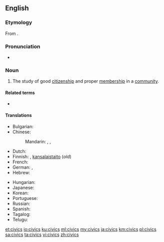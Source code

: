 {{also|cívics}}
==English==

===Etymology===
From {{etyl|la|en}} {{m|la|civicus||having to do with citizens or a town or city}}.

===Pronunciation===
* {{IPA|/ˈsɪvɪks/|lang=en}}

===Noun===
{{en-noun|-|civics}}

# The study of good [[citizenship]] and proper [[membership]] in a [[community]].

====Related terms====
* {{l|en|civic}}

====Translations====
{{trans-top|the study of good citizenship and proper membership in a community}}
* Bulgarian: {{t|bg|гражданско право|n}}
* Chinese:
*: Mandarin: {{t|cmn|公民學}}, {{t|cmn|公民学|tr=gōngmínxué}}, {{t|cmn|公民教育|tr=gōngmín jiàoyù}}
* Dutch: {{t+|nl|maatschappijleer|f}}
* Finnish: {{t|fi|yhteiskuntaoppi}}, [[kansalaistaito]] (''old'')
* French: {{t-needed|fr}}
* German: {{t|de|Sozialkunde|f}}, {{t|de|Gemeinschaftskunde|f}}
* Hebrew: {{t+|he|אֶזְרָחוּת|f|tr=ezrakhút}}
{{trans-mid}}
* Hungarian: {{t|hu|állampolgári ismeretek}}
* Japanese: {{t-needed|ja}}
* Korean: {{t-needed|ko}}
* Portuguese: {{t-needed|pt}}
* Russian: {{t|ru|гражданове́дение|n}}
* Spanish: {{t|es|educación cívica|f}}
* Tagalog: {{t|tl|palamayanan}}
* Telugu: {{t|te|పౌరశాస్త్రం}}
{{trans-bottom}}

[[et:civics]]
[[io:civics]]
[[ku:civics]]
[[ml:civics]]
[[my:civics]]
[[ja:civics]]
[[km:civics]]
[[pl:civics]]
[[sa:civics]]
[[ta:civics]]
[[vi:civics]]
[[zh:civics]]